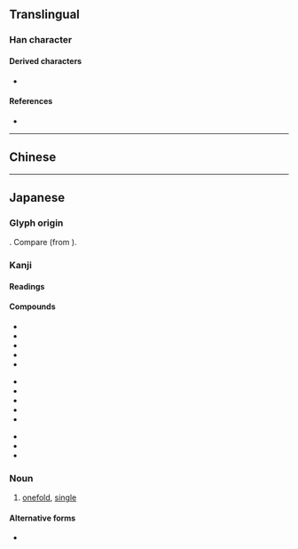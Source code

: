{{also|單|单}}
{{character info}}
==Translingual==
{{Han simplified forms|單|単|单}}

===Han character===
{{Han char|rn=24|rad=十|as=07|sn=9|four=90506|canj=FWJ|ids=⿱𭕄⿻日十,⿱𭕄⿻甲一}}

====Derived characters====
* {{lang|ja|[[戦]] [[禅]] [[褝]] [[弾]]}}

====References====
* {{Han ref|kx=0157.051|dkj=02752|dj=0360.020|hdz=10047.031|uh=5358|ud=21336}}

----

==Chinese==
{{zh-see|單|v}}

----

==Japanese==
{{ja-kanji forms|単|單}}

===Glyph origin===
{{Han simp|單|f=吅|t=⺍}}. Compare {{m|ja|厳}} (from {{m|ja|嚴}}).

===Kanji===
{{ja-kanji|grade=4|rs=十07|kyu=單}}

====Readings====
{{ja-readings
|goon=ぜん, たん
|kanon=せん, たん
|kun=ひとえ-<ひとへ-
}}

====Compounds====
{{top3}}
* {{ja-r|単衣|たんい}}
* {{ja-r|単位|たんい}}
* {{ja-r|単一|たんいつ}}
* {{ja-r|単騎|たんき}}
* {{ja-r|単語|たんご}}
{{mid3}}
* {{ja-r|単行本|たんこうぼん}}
* {{ja-r|単車|たんしゃ}}
* {{ja-r|単純|たんじゅん}}
* {{ja-r|単身|たんしん}}
* {{ja-r|単刀%直入|たんとう%ちょくにゅう}}
{{mid3}}
* {{ja-r|単独|たんどく}}
* {{ja-r|単複|たんぷく}}
* {{ja-r|単弁|たんべん}}
{{bottom}}

{{ja-kanjitab|yomi=k|sort=ひとえ|ひとえ}}

===Noun===
{{ja-noun|ひとえ|kyu=單}}

# [[onefold]], [[single]]

====Alternative forms====
* {{ja-r|一%重|ひと%え}}
